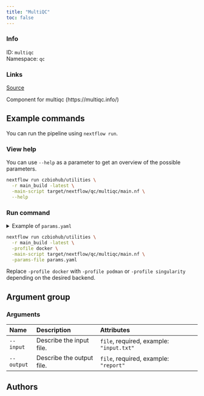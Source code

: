 ```yaml
---
title: "MultiQC"
toc: false
---
```


::: {.column-margin}

### Info

ID: `multiqc`  
Namespace: `qc`

### Links
[Source](https://github.com/czbiohub/utilities/blob/main/module_openpipeline/src/qc/multiqc){.btn-action .btn-sm .btn-info .btn role="button"}

:::

Component for multiqc (https://multiqc.info/)


## Example commands

You can run the pipeline using `nextflow run`.

### View help

You can use `--help` as a parameter to get an overview of the possible parameters.

```bash
nextflow run czbiohub/utilities \
  -r main_build -latest \
  -main-script target/nextflow/qc/multiqc/main.nf \
  --help
```

### Run command

<details>
<summary>Example of `params.yaml`</summary>
```yaml

```
</details>

```bash
nextflow run czbiohub/utilities \
  -r main_build -latest \
  -profile docker \
  -main-script target/nextflow/qc/multiqc/main.nf \
  -params-file params.yaml
```

:::{.callout-note}
Replace `-profile docker` with `-profile podman` or `-profile singularity` depending on the desired backend.
:::

## Argument group

### Arguments

|Name       |Description               |Attributes                               |
|:----------|:-------------------------|:----------------------------------------|
|`--input`  |Describe the input file.  |`file`, required, example: `"input.txt"` |
|`--output` |Describe the output file. |`file`, required, example: `"report"`    |

## Authors

